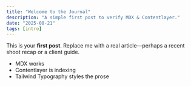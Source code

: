 ```yaml
---
title: "Welcome to the Journal"
description: "A simple first post to verify MDX & Contentlayer."
date: "2025-08-21"
tags: [intro]
---
```


This is your **first post**. Replace me with a real article—perhaps a recent shoot recap or a client guide.

- MDX works
- Contentlayer is indexing
- Tailwind Typography styles the prose
